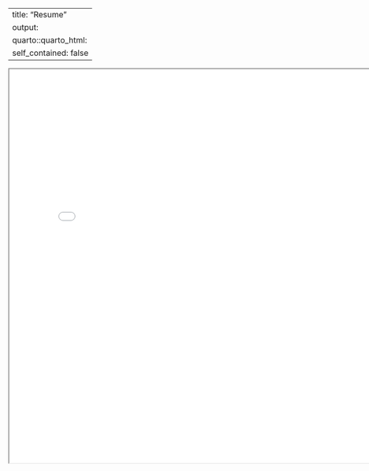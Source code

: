 
---
title: "Resume"
output:
  quarto::quarto_html:
    self_contained: false
---

<iframe width="800" height="800" src="Ranjith Resume.pdf">

</iframe>
